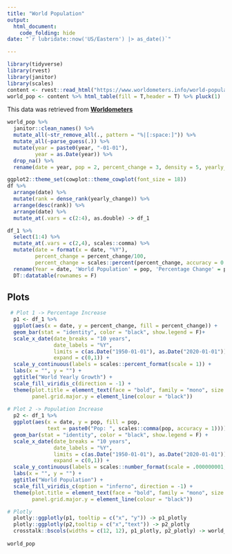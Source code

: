 ```yaml
---
title: "World Population"
output: 
  html_document:
    code_folding: hide
date: "`r lubridate::now('US/Eastern') |> as_date()`"

---
```


```r
library(tidyverse)
library(rvest)
library(janitor)
library(scales)
content <- rvest::read_html("https://www.worldometers.info/world-population/world-population-by-year/")
world_pop <- content %>% html_table(fill = T,header = T) %>% pluck(1)

```

This data was retrieved from [**Worldometers**](https://www.worldometers.info/world-population/world-population-by-year/)


```r
world_pop %>% 
  janitor::clean_names() %>% 
  mutate_all(~str_remove_all(., pattern = "%|[:space:]")) %>% 
  mutate_all(~parse_guess(.)) %>%
  mutate(year = paste0(year, "-01-01"),
         year = as.Date(year)) %>% 
  drop_na() %>% 
  rename(date = year, pop = 2, percent_change = 3, density = 5, yearly_change = 4) -> df

ggplot2::theme_set(cowplot::theme_cowplot(font_size = 18))
df %>% 
  arrange(date) %>%
  mutate(rank = dense_rank(yearly_change)) %>% 
  arrange(desc(rank)) %>% 
  arrange(date) %>% 
  mutate_at(.vars = c(2:4), as.double) -> df_1

df_1 %>%
  select(1:4) %>% 
  mutate_at(.vars = c(2,4), scales::comma) %>% 
  mutate(date = format(x = date, "%Y"),
         percent_change = percent_change/100,
         percent_change = scales::percent(percent_change, accuracy = 0.01)) %>%
  rename(Year = date, 'World Population' = pop, 'Percentage Change' = percent_change, 'Yearly Change' = yearly_change) %>% 
  DT::datatable(rownames = F)
```


## Plots

```r
 # Plot 1 -> Percentage Increase
  p1 <- df_1 %>% 
  ggplot(aes(x = date, y = percent_change, fill = percent_change)) +
  geom_bar(stat = "identity", color = "black", show.legend = F)+
  scale_x_date(date_breaks = "10 years", 
               date_labels = "%Y",
               limits = c(as.Date("1950-01-01"), as.Date("2020-01-01")), 
               expand = c(0,1)) +
  scale_y_continuous(labels = scales::percent_format(scale = 1)) +
  labs(x = "", y = "") +
  ggtitle("World Yearly Growth") +
  scale_fill_viridis_c(direction = -1) +
  theme(plot.title = element_text(face = "bold", family = "mono", size = 28, color = "#1e0628", hjust = .5), 
        panel.grid.major.y = element_line(colour = "black"))
  
# Plot 2 -> Population Increase
  p2 <- df_1 %>% 
  ggplot(aes(x = date, y = pop, fill = pop, 
             text = paste0("Pop: ", scales::comma(pop, accuracy = 1)))) +
  geom_bar(stat = "identity", color = "black", show.legend = F) +
  scale_x_date(date_breaks = "10 years", 
               date_labels = "%Y",
               limits = c(as.Date("1950-01-01"), as.Date("2020-01-01")), 
               expand = c(0,1)) +
  scale_y_continuous(labels = scales::number_format(scale = .000000001, suffix = " B")) +
  labs(x = "", y = "") +
  ggtitle("World Population") +
  scale_fill_viridis_c(option = "inferno", direction = -1) +
  theme(plot.title = element_text(face = "bold", family = "mono", size = 28, color = "#1e0628", hjust = .5), 
        panel.grid.major.y = element_line(colour = "black"))

# Plotly
  plotly::ggplotly(p1, tooltip = c("x", "y")) -> p1_plotly
  plotly::ggplotly(p2,tooltip = c("x","text")) -> p2_plotly
  crosstalk::bscols(widths = c(12, 12), p1_plotly, p2_plotly) -> world_pop
  
world_pop
```






